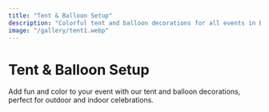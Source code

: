```yaml
---
title: "Tent & Balloon Setup"
description: "Colorful tent and balloon decorations for all events in Bangalore."
image: "/gallery/tent1.webp"
---
```


[//]: # (Main headline and intro for this service landing page)

# Tent & Balloon Setup

Add fun and color to your event with our tent and balloon decorations, perfect for outdoor and indoor celebrations.
